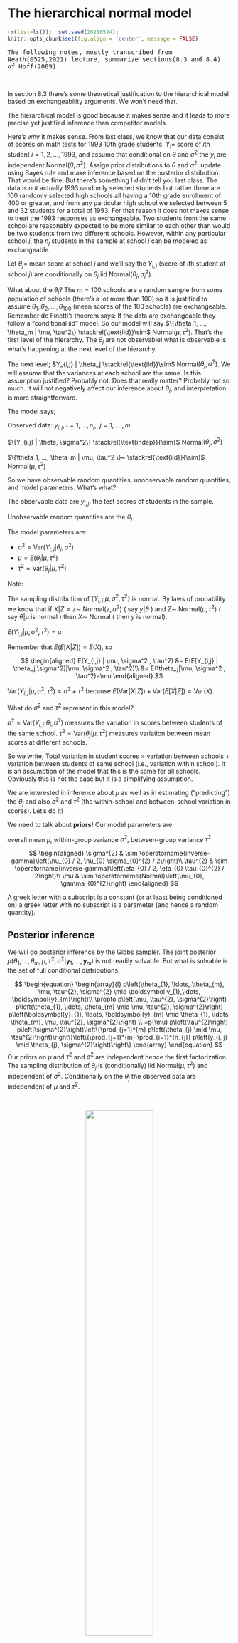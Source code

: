
# The hierarchical normal model



```r
rm(list=ls());  set.seed(20210524);
knitr::opts_chunk$set(fig.align = 'center', message = FALSE)
```


<tt>The following notes, mostly transcribed from Neath(0525,2021) lecture, summarize sections(8.3 and 8.4) of Hoff(2009).</tt>

<p>&nbsp;</p>

In section 8.3 there's some theoretical justification to the hierarchical model based on exchangeability arguments. We won't need that.


The hierarchical model is good because it makes sense and it leads to more precise yet justified inference than competitor models. 

Here's why it makes sense. From last class, we know that our data consist of scores on math tests for 1993 10th grade students. $Y_i =$ score of $i$th student $i = 1, 2, …, 1993$, and assume that conditional on $\theta$ and $\sigma^2$ the $y_i$ are independent Normal$(\theta, \sigma^2).$ Assign prior distributions to $\theta$ and $\sigma^2,$ update using Bayes rule and make inference based on the posterior distribution. That would be fine. But there's something I didn't tell you last class. The data is not actually 1993 randomly selected students but rather there are 100 randomly selected high schools all having a 10th grade enrollment of 400 or greater, and from any particular high school we selected between 5 and 32 students for a total of 1993. For that reason it does not makes sense to treat the 1993 responses as exchangeable. Two students from the same school are reasonably expected to be more similar to each other than would be two students from two different schools. However, within any particular school $j,$ the $n_j$ students in the sample at school $j$ can be modeled as exchangeable.

Let $\theta_j =$ mean score at school $j$ and we'll say the $Y_{i,j} ~($score of $i$th student at school $j)$ are conditionally on $\theta_j$ iid Normal$( \theta_j ,  \sigma^2_j)$. 

What about the $\theta_j?$ The $m=100$ schools are a random sample from some population of schools (there's a lot more than 100) so it is justified to assume $\theta_1, \theta_2, …, \theta_{100}$ (mean scores of the 100 schools) are exchangeable. Remember de Finetti's theorem says: If the data are exchangeable they follow a "conditional iid" model. So our model will say $\{\theta_1, …, \theta_m | \mu, \tau^2\} \stackrel{\text{iid}}\sim$ Normal$( \mu, \tau^2 )$. That's the first level of the hierarchy. The $\theta_j$ are not observable! what is observable is what's happening at the next level of the hierarchy.

The next level; $Y_{i,j} | \theta_j \stackrel{\text{iid}}\sim$ Normal$(\theta_j,  \sigma^2)$. We will assume that the variances at each school are the same. Is this assumption justified? Probably not. Does that really matter? Probably not so much. It will not negatively affect our inference about $\theta_j,$ and interpretation is more straightforward.

The model says;

Observed data: $y_{i,j}$,   $i = 1, …, n_j, ~~ j = 1, …., m$

$\{Y_{i,j} | \theta, \sigma^2\} \stackrel{\text{indep}}{\sim}$  Normal$(\theta_j, \sigma^2  )$ 

$\{\theta_1, …, \theta_m | \mu, \tau^2 \}~ \stackrel{\text{iid}}{\sim}$  Normal$( \mu,  \tau^2 )$

So we have observable random quantities, unobservable random quantities, and model parameters. What's what? 

The observable data are $y_{i,j}$, the test scores of students in the sample. 

Unobservable random quantities are the $\theta_j$. 

The model parameters are:

* $\sigma^2 = \text{Var}( Y_{i,j} | \theta_j, \sigma^2 )$ 
* $\mu = E( \theta_j | \mu, \tau^2)$ 
* $\tau^2 = \text{Var}(\theta_j | \mu, \tau^2 )$

Note:

The sampling distribution of $\{ Y_{i,j} | \mu, \sigma^2 , \tau^2\}$ is normal. By laws of probability we know that if $X | Z=z \sim$ Normal$(z, \sigma^2)$ ( say $y|\theta$ ) and $Z \sim$ Normal$( \mu,  \tau^2)$ ( say $\theta|\mu$ is normal ) then $X \sim$ Normal ( then $y$ is normal).


$E(Y_{i,j} | \mu, \sigma^2 , \tau^2) = \mu$

Remember that $E( E[X|Z] ) = E(X),$ so

$$
\begin{aligned}
E(Y_{i,j} | \mu, \sigma^2 , \tau^2)  &= E(E[Y_{i,j} | \theta_j,\sigma^2]|\mu, \sigma^2 , \tau^2)\\
 &= E(\theta_j|\mu, \sigma^2 , \tau^2)=\mu
\end{aligned}
$$

$\text{Var}( Y_{i,j}| \mu, \sigma^2, \tau^2 ) = \sigma^2 + \tau^2$ because $E(\text{Var}[X|Z] ) + \text{Var}(E[X|Z] ) = \text{Var}(X).$

What do $\sigma^2$ and $\tau^2$ represent in this model? 

$\sigma^2 = \text{Var}( Y_{i,j} | \theta_j, \sigma^2)$ measures the variation in scores between students of the same school. $\tau^2 = \text{Var}(\theta_j | \mu, \tau^2)$ measures variation between mean scores at different schools. 

So we write; Total variation in student scores = variation between schools + variation between students of same school (i.e., variation within school). It is an assumption of the model that this is the same for all schools. Obviously this is not the case but it is a simplifying assumption.


We are interested in inference about $\mu$ as well as in estimating ("predicting") the $\theta_j$ and also $\sigma^2$ and $\tau^2$ (the within-school and between-school variation in scores). Let's do it!


We need to talk about **priors!** Our model parameters are: 

overall mean $\mu,$ within-group variance $\sigma^2,$ between-group variance $\tau^2$.

$$
\begin{aligned}
\sigma^{2} & \sim \operatorname{inverse-gamma}\left(\nu_{0} / 2, \nu_{0} \sigma_{0}^{2} / 2\right)\\
\tau^{2} & \sim \operatorname{inverse-gamma}\left(\eta_{0} / 2, \eta_{0} \tau_{0}^{2} / 2\right)\\
\mu & \sim \operatorname{Normal}\left(\mu_{0}, \gamma_{0}^{2}\right)
\end{aligned}
$$

A greek letter with a subscript is a constant (or at least being conditioned on) a greek letter with no subscript is a parameter (and hence a random quantity).

## Posterior inference {#postinf}

We will do posterior inference by the Gibbs sampler. The joint posterior $p(\theta_1, …, \theta_m, \mu, \tau^2, \sigma^2 | \boldsymbol y_1,...,\boldsymbol y_m )$ is not readily solvable. But what is solvable is the set of full conditional distributions.

$$
\begin{equation}
\begin{array}{l}
p\left(\theta_{1}, \ldots, \theta_{m}, \mu, \tau^{2}, \sigma^{2} \mid \boldsymbol y_{1},\ldots, \boldsymbol{y}_{m}\right)\\
\propto p\left(\mu, \tau^{2}, \sigma^{2}\right) p\left(\theta_{1}, \ldots, \theta_{m} \mid \mu, \tau^{2}, \sigma^{2}\right) p\left(\boldsymbol{y}_{1}, \ldots, \boldsymbol{y}_{m} \mid \theta_{1}, \ldots, \theta_{m}, \mu, \tau^{2}, \sigma^{2}\right) \\
=p(\mu) p\left(\tau^{2}\right) p\left(\sigma^{2}\right)\left\{\prod_{j=1}^{m} p\left(\theta_{j} \mid \mu, \tau^{2}\right)\right\}\left\{\prod_{j=1}^{m} \prod_{i=1}^{n_{j}} p\left(y_{i, j} \mid \theta_{j}, \sigma^{2}\right)\right\}
\end{array}
\end{equation}
$$
Our priors on $\mu$ and $\tau^2$ and $\sigma^2$ are independent hence the first factorization. The sampling distribution of $\theta_j$ is (conditionally) iid Normal$(\mu,\tau^2)$ and independent of $\sigma^2.$ Conditionally on the $\theta_j$
the observed data are independent of $\mu$ and $\tau^2$.

<p>&nbsp;</p>

<p align="center">
![](/Users/OnyishiChisom/Desktop/DESKTOP STUFF/0Education ish/Columbia/Summer 2021/BAYESIAN STATISTICS STATGR5224/Lecture_notes/525_08b_Hierarchical_Normal/hierarchy.png){width=55%}
</p>


$$\text{Figure 8.3 on page 133}$$

<p>&nbsp;</p>

Looking at the figure notice that

* $\mu$ and $\tau^2$ describe the population of schools
* the $\theta_j$ are a sample from that population 
* $y_j = y_{1,j} , …., y_{n_j, j}$ are a sample from the population that $\theta_j$ describes
* Those variables depend on $\sigma^2$ as well.
* There's a layer of separation between the data and $(\mu, \tau^2)$. Conditionally on the $\theta$'s the $y_{i,j}$ and $(\mu, \tau^2)$ are independent.

We will make use of this when deriving full conditionals. 

You might think deriving the full conditionals would involve a lot of messy math and it would, except we don't need it to because we've already done that math! Solving the full conditionals for this model is all about recognizing where what we know from univariate normal model applies to things with different names / notations.

### Full conditional distributions of $\mu$ and $\tau^2$

$p(\mu, \tau^2 | \theta, \sigma^2, y) = p(\mu, \tau^2 | \theta)$

Logically: Our goal is to estimate the overall mean score at 5 schools. If we know the overall mean score for 3 of those schools then we have no use for data from those three schools.

Further, $p(\mu, \tau^2 | \theta_1, …, \theta_m)$ is just the univariate normal model! what we called $\theta$ and $\sigma^2$ before are now $\mu$ and $\tau^2$  and what we called $y_i$ before are now the $\theta_j$ ( akin to $p(\theta, \sigma^2 | y_1, …, y_n)$ ).

<p>&nbsp;</p>

$$
\begin{array}{l}
p\left(\mu \mid \theta_{1}, \ldots, \theta_{m}, \tau^{2}, \sigma^{2}, \boldsymbol{y}_{1}, \ldots, \boldsymbol{y}_{m}\right) \propto p(\mu) \prod p\left(\theta_{j} \mid \mu, \tau^{2}\right) \\
p\left(\tau^{2} \mid \theta_{1}, \ldots, \theta_{m}, \mu, \sigma^{2}, \boldsymbol{y}_{1}, \ldots, \boldsymbol{y}_{m}\right) \propto p\left(\tau^{2}\right) \prod p\left(\theta_{j} \mid \mu, \tau^{2}\right)
\end{array}
$$

We have

$$
\mu \mid \theta_{1}, \ldots, \theta_{m}, \tau^{2} \sim \text { Normal}\left(\frac{\mu_{0} / \gamma_{0}^{2}+m \bar{\theta} / \tau^{2}}{1 / \gamma_{0}^{2}+m / \tau^{2}}, \frac{1}{1 / \gamma_{0}^{2}+m / \tau^{2}}\right)
$$

and

$$
\tau^{2} \mid \theta_{1}, \ldots, \theta_{m}, \mu \sim \operatorname{inverse-gamma}\left(\frac{\eta_{0}+m}{2}, \frac{\eta_{0} \tau_{0}^{2}+\sum\left(\theta_{j}-\mu\right)^{2}}{2}\right)
$$

$\eta_0$ represents our prior "degrees of freedom" for the between-schools variance $\tau^2.$ Conditional on mean for $m$ of those schools we get "posterior degrees of freedom" $\eta_0 + m.$

### Full conditional of $\theta_j$

$\theta_j  :  j = 1, …, m.$

$$
p\left(\theta_{j} \mid \mu, \tau^{2}, \sigma^{2}, \boldsymbol{y}_{1}, \ldots, \boldsymbol{y}_{m}\right) \propto p\left(\theta_{j} \mid \mu, \tau^{2}\right) \prod_{i=1}^{n_{j}} p\left(y_{i, j} \mid \theta_{j}, \sigma^{2}\right)
$$

Conditionally on { $\mu, \tau^2, \sigma^2, \boldsymbol y_j$ }, the $\theta_j$ are independent of each other as well as independent of the data from the other groups. 


$$
\theta_{j} \mid \mu, \tau^{2}, \sigma^{2}, \boldsymbol{y}_{j} \sim \text { Normal}\left(\frac{\mu / \tau^{2}+n_{j} \bar{y}_{j} / \sigma^{2}}{1 / \tau^{2}+n_{j} / \sigma^{2}}, \frac{1}{1 / \tau^{2}+n_{j} / \sigma^{2}}\right)
$$

### \Large Full conditional of $\sigma^2$

It's going to involve the sample variances within schools for all $m$ different schools. We have $\nu_0$ "prior observations" with sample variance of $\sigma_0^2$. We have a total of $n_1 + n_2 + … + n_m$ observations of "sample variance".

<p>&nbsp;</p>

$$
p\left(\sigma^{2} \mid \theta_{1}, \ldots, \theta_{m}, \boldsymbol{y}_{1}, \ldots, \boldsymbol{y}_{m}\right) \propto p\left(\sigma^{2}\right) \prod_{j=1}^{m} \prod_{i=1}^{n_{j}} p\left(y_{i, j} \mid \theta_{j}, \sigma^{2}\right)
$$

$$
\sigma^{2} \mid \boldsymbol{\theta}, \boldsymbol{y}_{1}, \ldots, \boldsymbol{y}_{m} \sim \text { inverse-gamma }\left(\frac{\nu_{0}+\sum n_{j}}{2}, \frac{\nu_{0} \sigma_{0}^{2}+\sum \sum\left(y_{i, j}-\theta_{j}\right)^{2}}{2}\right)
$$
<p>&nbsp;</p>

This is a "semi-conjugate" model. Not fully conjugate because our priors are independent but these parameters are NOT independent in the posterior but the full conditional posteriors have the same form as the marginal priors.

We have all the tools! We can do posterior approximations using the Gibbs sampler. Yay for us!
 
## Example: Math scores in U.S. public schools

```r
Data <- read.csv("/Users/OnyishiChisom/Desktop/DESKTOP STUFF/0Education ish/Columbia/Summer 2021/BAYESIAN STATISTICS STATGR5224/Lecture_notes/525_08b_Hierarchical_Normal/mathscores.csv", header=TRUE)
dim(Data);  names(Data)
```

Because the sample sizes are different it's not gonna work to store the whole data set in a matrix we need a list.

```r
# Compile the school means, medians, and standard deviations
m     <- length(unique(Data[,1])) # number of schools is m=100
y.all <- list()

n <- rep(NA, m);  ybar <- ymed <-  s2 <- n

for(j in 1:m)
{
 y       <- Data[Data[,1]==j, 2]
 n[j]    <- length(y)
 ybar[j] <- mean(y)
 ymed[j] <- median(y)
 s2[j]   <- var(y)
 
 y.all[[j]] <- y;  rm(y); 
}
```

In this plot we have 100 different schools. The school id 1, 2, …, 100 is just an id it's not numerically meaningful so the "scatterplot" idea isn't really applicable here. So if order is not meaningful we can choose any order we like so let's choose the one that corresponds to increasing sample mean. 

```r
plot(c(1,m), range(y.all), type="n", ylab="math score", 
  xlab="rank of school-specific average") 

for(k in 1:m)
{
 j <- order(ybar)[k]
 points( rep(k, n[j]), y.all[[j]], pch=19, cex=.5) 
 segments(k, min(y.all[[j]]), k, max(y.all[[j]]) )
}

abline(h=mean(ybar))
```


This plot helps us see the between-schools versus within-schools variation in the observed scores and what we see is within-school variation is much greater i.e, $\sigma^2 > \tau^2.$

<p>&nbsp;</p>

```r
var(ybar); mean(s2) # mean(sapply(y.all, var))
```

The between-group-means sample variance is 31. The average within-groups variance is 82. This is consistent with the picture above. Most of the groups are pretty close to each other, whereas the variability within a group can vary quite a lot.

<p>&nbsp;</p>

```r
# Histogram of school averages
hist(ybar, freq=F, right=F, breaks=30, main="", col="pink")
```

$\bar y_j$ vary from about 35 to about 65.

<p>&nbsp;</p>

```r
c(which.min(ybar),which.max(ybar))
ybar[c(which.min(ybar), which.max(ybar))]
```

When it comes to estimating the $\theta_j,$ taking an overall average is probably not such a great idea. Clearly the average score at school 67 is greater than the average score at school 5. Should we just estimate the school averages by the sample averages? We could do that but some of those estimates would have very high variance because some of the sample sizes are really small. E.g. school 67 has a sample size of 4.

```r
n[67]
```

<p>&nbsp;</p>

Let's look at a visual relationship between sample size and averages.

```r
plot(ybar ~ n, xlab="sample size", ylab="sample mean")
abline(h=mean(ybar))
```

There's no real trend in this plot, but there is something going on here. The schools whose sample mean tends to be farthest from the overall mean tend to be schools where there is a low sample size. This relationship between sample averages and sample size is fairly common in hierarchical datasets. Remember that variance of the sample average $=\sigma^2/n_j$ depends on the sample size so the more the sample size, the closer to the sample average.

This has me thinking... School 67 has an average score of 65 but it's only based on 4 students! so what's your best estimate of $\theta_{67}$?

```r
c(n[67],ybar[67],mean(ybar))
```

Is it 65(no pooling)? Is it 48(full pooling)? Should it be somewhere in between? I'm thinking it should be somewhere in between. There is reason to believe the average score is higher at this school (higher than the overall average), but it's probably not as high as the sample average indicates being it's only 4 students.

The two-stage sampling scheme (see \@ref(postinf)) is important, but the BIG IDEA is that under this model we can use information in $\mathbf Y_1, \mathbf Y_2, …, \mathbf Y_{m-1}$ to inform our inference about $\theta_m$. Those other $\mathbf Y_j$ won't have as much influence on our inference about $\theta_m$ as $Y_m$ will but they won't be ignored either.


## Posterior approximation

We need prior distributions for 

* $\mu$ (overall mean); we need$(\mu_0, \gamma_0^2)$
* $\sigma^2$(within-group variance); we need$(\nu_0, \sigma_0^2)$
* $\tau^2$ (between-groups variance); we need$(\eta_0, \tau_0^2)$

The test is purported to have an average score of 50 and variance of 100. That 100 includes both within-school and between-school variance. So we actually have prior belief that $\sigma^2 + \tau^2$ should be close to 100. Between school variance cannot be more than 100 so we take $\tau_0^2 = 100$. We also take $\sigma_0^2 = 100$. These are overstatements since $\sigma^2 + \tau^2 \approx 100,$ but it won't affect our inference that much because we got lots of data. Now the Gibbs sampler!


1. sample $\mu^{(s+1)} \sim p\left(\mu \mid \theta_{1}^{(s)}, \ldots, \theta_{m}^{(s)}, \tau^{2(s)}\right)$;
2. sample $\tau^{2(s)} \sim p\left(\tau^{2} \mid \theta_{1}^{(s)}, \ldots, \theta_{m}^{(s)}, \mu^{(s+1)}\right)$;
3. sample $\sigma^{2(s)} \sim p\left(\sigma^{2} \mid \theta_{1}^{(s)}, \ldots, \theta_{m}^{(s)}, \boldsymbol{y}_{1}, \ldots, \boldsymbol{y}_{m}\right)$
4. for each $j \in\{1, \ldots, m\}$, sample $\theta_{j}^{(s+1)} \sim p\left(\theta_{j} \mid \mu^{(s+1)}, \tau^{2(s+1)}, \sigma^{2(s+1)}, \boldsymbol{y}_{j}\right)$

It doesn't matter what order your Gibbs sampler goes in. It just matters that you use the most updated values (which is the easiest way to code, as it happens).



```r
# Prior parameters
nu.0  <- 1 ;  sigma2.0 <- 100;
eta.0 <- 1 ;    tau2.0 <- 100;
mu.0  <- 50;  gamma2.0 <- 25 ;

# Starting values for the Gibbs sampler 
theta  <- ybar          # group sample means
sigma2 <- mean(s2)      # average of within-group variances 
mu     <- mean(theta);  # overall average
tau2   <- var(theta)    # between-groups variance

# Now run the Gibbs sampler!
S            <- 5000
theta.chain  <- matrix(NA, S, m)
sigma2.chain <- rep(NA, S); 
mu.chain     <- rep(NA, S); 
tau2.chain   <- rep(NA, S);

for(s in 1:S)  # Update theta's, then sigma2, then mu, then tau2
{
 V.theta <- 1 / (1/tau2 + n/sigma2)
 m.theta <- V.theta * (mu/tau2 + n*ybar/sigma2)
 theta   <- rnorm(m, mean=m.theta, sd=sqrt(V.theta))
 #####
 nu.n <- nu.0 + sum(n)
 ss.n <- nu.0 * sigma2.0
 for(j in 1:m){ ss.n <- ss.n + sum( (y.all[[j]] - theta[j])^2 ) }
 sigma2 <- 1 / rgamma(1, nu.n/2, ss.n/2)
 #####
 V.mu <- 1 / (1/gamma2.0 + m/tau2)
 m.mu <- V.mu * (mu.0/gamma2.0 + sum(theta)/tau2)
 mu   <- rnorm(1, mean=m.mu, sd=sqrt(V.mu))
 #####
 eta.m <- eta.0 + m 
 ssq.m <- eta.0 * tau2.0 + sum( (theta-mu)^2 )
 tau2  <- 1 / rgamma(1, eta.m/2, ssq.m/2)
 #####
 theta.chain[s,] <- theta ;   mu.chain[s]  <- mu
 sigma2.chain[s] <- sigma2;  tau2.chain[s] <- tau2
}
```

Notice that there is no loop needed for $\texttt{theta = theta[1], theta[2], ….,theta[100]}$


## MCMC diagnostics

```r
# Split the chain into 10 blocks, and make comparative boxplots by block 
block <- rep(1:10, rep(S/10,10))
par(mfrow=c(1,3),mar=c(2.75,2.75,.5,.5),mgp=c(1.7,.7,0))

boxplot(mu.chain ~ block)
boxplot(sigma2.chain ~ block)
boxplot(tau2.chain ~ block)
```
This is an alternative to trace plots which get messy when you have a lot of iterations. These are called "stationarity plots". Take your $S$ updates. Break your chain ( which consist of $S$ iterations) into $10$ pieces ( each is $S/10$ values ) and look at the boxplots. For each block, if the chain is stationary that means the distribution of the early iterations is the same as that of the later iterations (we should not see a trend in the boxplots). Also, if the starting value for the Gibbs chain were a draw from the target distribution then stationarity would hold exactly.

No issue with stationarity here. It would have been VERY surprising to see a non-stationarity problem suggested by these plots for our example because we used a Gibbs sampler with reasonable starting values. For other more complicated plots that we will study in the upcoming weeks, these plots will become more than just a formality to check them.

<p>&nbsp;</p>

Stationarity was one of the two complicating factors in the use of MCMC versus ordinary Monte Carlo. The other was mixing aka autocorrelation aka the draws are NOT independent. Is that an issue in our example? Let see!

```r
par(mfrow=c(1,3),mar=c(2.75,2.75,.5,.5),mgp=c(1.7,.7,0))
acf(mu.chain, main="");acf(sigma2.chain, main="");acf(tau2.chain, main="")
```
Not at all. There's some autocorrelation, but not much! 

```r
round(acf(mu.chain, plot=F)$acf[1:4,,1],3)
```
The lag-1 autocorrelation $\rho[1] = 0.15$ for the $\mu$-chain. Also, $\mu^{(s)}$ is somewhat correlated with $\mu^{(s-1)}$ but practically zero correlation with $\mu^{(s-2)}$.

```r
round(acf(sigma2.chain, plot=F)$acf[1:4,,1],3)
```
Even better story in the $\sigma^2$

```r
round(acf(tau2.chain, plot=F)$acf[1:4,,1],3)
```

Slightly worse one in the $\tau^2$ chain.

<p>&nbsp;</p>

**Effective sample sizes**

```r
library(mcmcse)
c(ess(mu.chain), ess(sigma2.chain), ess(tau2.chain))
```

Nominal sample size was 5000, so these effective sample sizes are not bad at all. This is because there's so little autocorrelation. Note that we got the worse autocorrelation for $\tau^2$ which is consitent with $\tau^2$ having the least effective sample size.

<p>&nbsp;</p>

Next, let's use the Gibbs draws to describe our posterior beliefs about $\mu$ and $\sigma^2$ and $\tau^2$ and $\theta_1, \theta_2, …, \theta_{100}.$


```r
quants.mu <- quantile(mu.chain, c(.025, .5, .975))
```

Posterior 95% interval for $\mu$ is $[47.1, 49.2]$

```r
quants.sigma2 <- quantile(sigma2.chain, c(.025, .5, .975))
```

For $\sigma^2$ our posterior interval is $[79.7, 90.5]$ $\sigma$ between $8.9$ to $9.5.$

```r
quants.tau2 <- quantile(tau2.chain, c(.025, .5, .975))
```

95% interval for $\tau^2$ is $[17.4, 34.6]$

```r
par(mfrow=c(1,3),mar=c(2.75,2.75,.5,.5),mgp=c(1.7,.7,0))

plot(density(mu.chain), lwd=2, xlab="mu", ylab="p(mu|y)", main="")
abline(v=quants.mu, col="pink", lty=c(3,2,3))

plot(density(sigma2.chain), lwd=2, xlab="sigma2", 
  ylab="p(sigma2|y)", main="")
abline(v=quants.sigma2, col="pink", lty=c(3,2,3))

plot(density(tau2.chain), lwd=2, xlab="tau2", 
  ylab="p(tau2|y)", main="")
abline(v=quants.tau2, col="pink", lty=c(3,2,3))
```

<p>&nbsp;</p>

The sample average of the $j$th column in the $\texttt{theta.chain}$ matrix approximates the marginal posterior mean $E[\theta_j|y]$. For example the marginal posterior density for $\theta_1$ is below.

```r
hist(theta.chain[,1], main = "", col = "pink", freq=FALSE, 
     xlab=expression(theta[1]), border="lightpink")
lines(density(theta.chain[,1]), col="red", lwd=2)
```

-----------------

<p>&nbsp;</p>

Let's talk about school 67. Average score was 65, but it was only 4 students.

```r
round(c(n[67],ybar[67],mean(ybar)),1)
```

How will our model estimate $\theta_{67}?$ Is it gonna be 65, 48, or somewhere in between? let's see

```r
mean(theta.chain[,67])
```

<p>&nbsp;</p>

## Shrinkage

One of the primary strength of the hierarchical model for data like this is that the hierarchical model allows us to borrow information from other groups to estimate group means. That is $\hat \theta_{73}$ will depend mostly on $\bar y_{73}$ but will also make use of the $\bar y$'s for all the other schools. How much use? Depends mostly on: $n_{73}$. If this value is big there will be little shrinkage if $n_{73}$ is low there will be more shrinkage.

<p>&nbsp;</p>

The sample average of the $j$th column in the $\texttt{theta.chain}$ matrix approximates the marginal posterior mean $E(\theta_j | Y).$


$$
\mathrm{E}\left(\theta_{j} \mid \boldsymbol{y}_{j}, \mu, \tau, \sigma\right)=\frac{\bar{y}_{j} n_{j} / \sigma^{2}+\mu / \tau^{2}}{n_{j} / \sigma^{2}+1 / \tau^{2}}
$$
The above is conditional on the other parameter values and that conditional expectation is a weighted average of $\mu$ (the prior mean which gets weight $1/\tau^2$ ) and $\bar y_j$ ( the group $j$ sample mean which gets weight $n_j / \sigma^2$ ). Another way to say this is that the expected value of $\theta_j$ is pulled from $\bar y_j$ back towards $\mu.$ That phenomenon is called shrinkage. It "shrinks" the variability between the groups. Hence, our estimates $\hat \theta_1 , \hat \theta_2, …, \hat \theta_{100}$ are going to be less variable than the sample means $\bar y_1, \bar y_2, …, \bar y_{100}$. The $\hat \theta$'s are going to be "shrunk" back toward the overall average. 

<p>&nbsp;</p>

The following plot shows $\hat \theta_j = E(\theta_j|\boldsymbol y_1,...,\boldsymbol y_m)$ versus $\bar y_j$ for each group.

```r
par(mgp=c(2,0.5,0))
theta.hat <- apply(theta.chain, 2, mean)
plot(theta.hat ~ ybar, ylim=range(ybar), pch=19, ylab = 
       expression(hat(theta)), xlab=expression(bar(y)))
abline(0, 1, lty=2);  abline(h=mean(ybar), lty=2);
```

In this problem the shrinkage is not huge. The points on this plot are $(\bar y_j, \hat \theta_j ).$ If we were doing entirely separate estimates with no pooling of information among the different schools all the points would sit right on the diagonal dashed line. If there was no between-school variability and the 1993 students were just a random sample from the population of all students we would get the dashed horizontal line is what we'd get. We don't believe both! What we believe is somewhere in between.

<p>&nbsp;</p>

How much shrinkage is happening? If we define shrinkage as the magnitude of the difference between $\hat \theta$ and $\bar y$ i.e, $\bar y - \boldsymbol {\hat\theta}$, and we plot shrinkage versus the sample size we get:

```r
shrink <- abs(theta.hat - ybar)
plot(shrink ~ n, pch=19)
lines(lowess(shrink ~ n), lty=2, lwd=2)
```

In general (it's not a perfect association because there's other things going on too) the bigger the sample size the less shrunk the estimate is going to be.

## Ranking the groups

Suppose our job is to rank the schools from 1 to 100 in terms of $E(\theta_j | Y )$. What we'd find is: It is NOT the same ranking as ranking them by sample average. We'll illustrate this by comparing two of the schools. Consider school 46 and school 82. 

```r
# Reproduce Figure 8.9 on page 142 of Hoff (2009)

xlim <- range(c(y.all[[46]], y.all[[82]]))

plot(density(theta.chain[,46], adj=2), xlim=xlim, lwd=2, main="", 
  xlab="Math score", ylim=c(-.06, .22))
lines(density(theta.chain[,82], adj=2), lwd=2, col="pink")
abline(h=0)
points(y.all[[46]], rep(-.02, n[46]), pch=19)  
points(ybar[46], -.02, pch=19, cex=2.5)
abline(h=-.02)
points(y.all[[82]], rep(-.04, n[82]), col="pink", pch=19)
points(ybar[82], -.04, col="pink", pch=19, cex=2.5)
abline(h=-.04, col="pink")
segments(mean(mu.chain), 0, mean(mu.chain), 1, lty=2, lwd=2)
legend("topright", inset=.05, lwd=2, lty=c(1,1,2), 
   col=c("black", "pink", "black"), 
   legend=c("School 46", "School 82", " E(mu|Y)") )
```


The black curve is the posterior of $\theta_{46}$ the pink one is the posterior of $\theta_{82}.$ $E(\theta_j|Y)$ is bigger for $j=82$ than for $j=46$, hence our belief is that $\theta_{82} > \theta_{46}$. Just under these posterior densities we've got some dotplots with the "raw data" scores for these two groups. The black points are school 46 $(n_{46} = 21).$ The pink points are for school 82 $(n_{82} = 4)$. The biggest point is the average value. Note the big pink dot is to the left of the big black one. In other words, $\bar y_{82} < \bar y_{46}.$ 

```r
c(ybar[46],ybar[82]) # sample mean
c(theta.hat[46],theta.hat[82]) # posterior mean
```

So the relation between these quantities is reversed! $\theta_{82} > \theta_{46}$ but $\bar y_{82} < \bar y_{46}.$

How can this be? Shrinkage! (Because there's so little data for group 82 that estimate gets shrunk toward the overall mean by more than does the estimate for group 46.)

Every $\hat \theta$ is a weighted average of $\bar y_j$ (the school-specific mean) and $"\bar y_\bullet"$ the grand mean over all schools. How much weight is shifted from the particular school to the overall mean depends on the school sample size. 

```r
c(n[46],n[82])    #sample size
c(s2[46],s2[82])  #sample variance
```

The smaller the sample size is the greater weight is given to the overall mean rather than that specific group mean. School 46 had an average score of 40 but sample size of 21 so shrinkage back up to overall mean (dashed vertical line) is just a little bit. School 82 has only $n=5$ students so while their average score was 38.8 because there's so much variance in this estimate we shrink it back up to the point where it actually passes up the value of school 46.

Interpretation: While the average score was lower at school 82 the evidence of a "low true average" is stronger for school 46 because it was based on a larger sample size.

How often does this happen? 
Looking again at figure \@ref(fig:shrink), if there were no reorderings going on, the trend would be 
monotone i.e., you wouldn't have any jumping around. However you see some jumping around in the top right. The school with the highest $\bar y$ does not have the highest $\hat \theta$. At least two schools are higher. What schools are those? 

```r
order(ybar)[98:100];order(theta.hat)[98:100]
```

The top performing schools in terms of $\bar y$ were 67 then 51 then 79, however, the top performing schools in terms of $\hat \theta$ were 67 then 79 then 51.

67 has the highest $\bar y$ but the lowest $\hat \theta$ of the three. What must be true of the sample sizes for these three schools? It must be that $n_{67}$ is the smallest since it's getting shrunk the most toward the overall mean `mean(ybar)=48`. Let's see

```r
mat <- round(rbind(c(ybar[79],ybar[51],ybar[67]),
                   c(theta.hat[79],theta.hat[51],theta.hat[67]),
                   n[c(79, 51, 67)]),1)
colnames(mat) <- c("school 79", "school 51", "school 67")
rownames(mat) <- c("ybar", "theta.hat", "sample size")
knitr::kable(mat)
```

While the highest observed performance was achieved by school 67 the strongest evidence of a high-achieving school exists for school 51.





